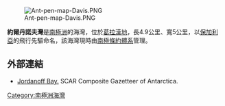 [[Image:Ant-pen-map-Davis.PNG|thumb]]

'''約爾丹諾夫灣'''是[[南極洲|南極洲]]的海灣，位於[[葛拉漢地|葛拉漢地]]，長4.9公里、寬5公里，以[[保加利亞|保加利亞]]的飛行先驅命名，該海灣現時由[[南極條約體系|南極條約體系]]管理。

{{coord|63|50|20|S|59|52|00|W|display=title}}

==外部連結==
* [http://data.aad.gov.au/aadc/gaz/scar/display_name.cfm?gaz_id=136887 Jordanoff Bay.] {{Wayback|url=http://data.aad.gov.au/aadc/gaz/scar/display_name.cfm?gaz_id=136887 |date=20120324145004 }} SCAR Composite Gazetteer of Antarctica.

{{Antarctica-geo-stub}}
[[Category:南極洲海灣|Category:南極洲海灣]]